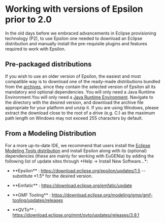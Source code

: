 = Working with versions of Epsilon prior to 2.0 =
In the old days before we embraced advancements in Eclipse provisioning technology (P2), to use Epsilon one needed to download an Eclipse distribution and manually install the pre-requisite plugins and features required to work with Epsilon.

== Pre-packaged distributions ==
If you wish to use an older version of Epsilon, the easiest and most compatible way is to download one of the ready-made distributions bundled from the [[https://archive.eclipse.org/epsilon/|archives]], since they contain the selected version of Epsilon all its mandatory and optional dependencies. You will only need a Java Runtime Environment.You will only need a [[https://adoptopenjdk.net|Java Runtime Environment]]. Navigate to the directory with the desired version, and download the archive file appropriate for your platform and unzip it. If you are using Windows, please extract the download close to the root of a drive (e.g. C:) as the maximum path length on Windows may not exceed 255 characters by default.

== From a Modeling Distribution ==
For a more up-to-date IDE, we recommend that users install the [[https://www.eclipse.org/downloads/packages/release/2020-03/r/eclipse-modeling-tools|Eclipse Modeling Tools distribution]] and install Epsilon along with its (optional) dependencies (these are mainly for working with EuGENia) by adding the following list of update sites through *Help -> Install New Software...*:

* **Epsilon** : [[https://download.eclipse.org/epsilon/updates/1.5]] -- substitute *1.5* for the desired version.

* **Emfatic** : [[https://download.eclipse.org/emfatic/update]]

* **GMF Tooling** : [[https://download.eclipse.org/modeling/gmp/gmf-tooling/updates/releases]]

* **QVTo** : [[https://download.eclipse.org/mmt/qvto/updates/releases/3.9.1]]
